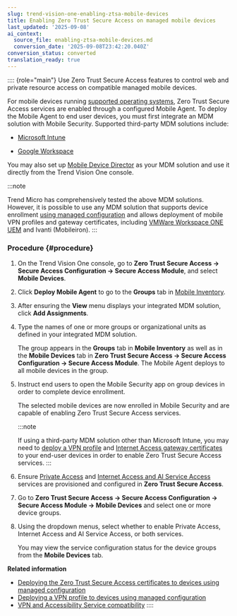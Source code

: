 ```yaml
---
slug: trend-vision-one-enabling-ztsa-mobile-devices
title: Enabling Zero Trust Secure Access on managed mobile devices
last_updated: '2025-09-08'
ai_context:
  source_file: enabling-ztsa-mobile-devices.md
  conversion_date: '2025-09-08T23:42:20.040Z'
conversion_status: converted
translation_ready: true
---
```


:::: {role="main"}
Use Zero Trust Secure Access features to control web and private resource access on compatible managed mobile devices.

For mobile devices running [supported operating systems](secure-access-module-sys-reqs.mdx), Zero Trust Secure Access services are enabled through a configured Mobile Agent. To deploy the Mobile Agent to end user devices, you must first integrate an MDM solution with Mobile Security. Supported third-party MDM solutions include:

- [Microsoft Intune](setting-up-intune-integration.mdx)

- [Google Workspace](google-workspace-integration.mdx)

You may also set up [Mobile Device Director](mobile-device-director-setup.mdx) as your MDM solution and use it directly from the Trend Vision One console.

:::note

Trend Micro has comprehensively tested the above MDM solutions. However, it is possible to use any MDM solution that supports device enrollment [using managed configuration](enroll-devices-managed-config.mdx) and allows deployment of mobile VPN profiles and gateway certificates, including [VMWare Workspace ONE UEM](vmware-workspace-one-uem.mdx) and Ivanti (Mobileiron).
:::

### Procedure {#procedure}

1.  On the Trend Vision One console, go to **Zero Trust Secure Access → Secure Access Configuration → Secure Access Module**, and select **Mobile Devices**.

2.  Click **Deploy Mobile Agent** to go to the **Groups** tab in [Mobile Inventory](mobile-inventory.mdx).

3.  After ensuring the **View** menu displays your integrated MDM solution, click **Add Assignments**.

4.  Type the names of one or more groups or organizational units as defined in your integrated MDM solution.

    The group appears in the **Groups** tab in **Mobile Inventory** as well as in the **Mobile Devices** tab in **Zero Trust Secure Access → Secure Access Configuration → Secure Access Module**. The Mobile Agent deploys to all mobile devices in the group.

5.  Instruct end users to open the Mobile Security app on group devices in order to complete device enrollment.

    The selected mobile devices are now enrolled in Mobile Security and are capable of enabling Zero Trust Secure Access services.

    :::note

    If using a third-party MDM solution other than Microsoft Intune, you may need to [deploy a VPN profile](vpn-profile-devices-managed-config.mdx) and [Internet Access gateway certificates](deploying-ztsa-certificates.mdx) to your end-user devices in order to enable Zero Trust Secure Access services.
    :::

6.  Ensure [Private Access](setup-ztsa-private-access.mdx) and [Internet Access and AI Service Access](setup-ztsa-internet-access.mdx) services are provisioned and configured in **Zero Trust Secure Access**.

7.  Go to **Zero Trust Secure Access → Secure Access Configuration → Secure Access Module → Mobile Devices** and select one or more device groups.

8.  Using the dropdown menus, select whether to enable Private Access, Internet Access and AI Service Access, or both services.

    You may view the service configuration status for the device groups from the **Mobile Devices** tab.

**Related information**

- [Deploying the Zero Trust Secure Access certificates to devices using managed configuration](deploying-ztsa-certificates.md "Allow your users to take advantage of the security features of Zero Trust Secure Access by downloading and deploying the necessary certificates to your managed mobile devices.")
- [Deploying a VPN profile to devices using managed configuration](vpn-profile-devices-managed-config.md "Allow your users to take advantage of the security features of Zero Trust Secure Access by deploying a VPN profile to your managed mobile devices.")
- [VPN and Accessibility Service compatibility](vpn-access-service-compatibility.mdx)
::::
